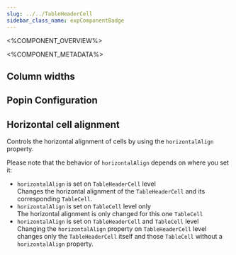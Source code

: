 ```yaml
---
slug: ../../TableHeaderCell
sidebar_class_name: expComponentBadge
---
```



<%COMPONENT_OVERVIEW%>

<%COMPONENT_METADATA%>

## Column widths

<ColumnWidths />

## Popin Configuration

<Popin />

## Horizontal cell alignment

Controls the horizontal alignment of cells by using the `horizontalAlign` property.

Please note that the behavior of `horizontalAlign` depends on where you set it:
- `horizontalAlign` is set on `TableHeaderCell` level<br />
Changes the horizontal alignment of the `TableHeaderCell` and its corresponding `TableCell`.
- `horizontalAlign` is set on `TableCell` level only<br />
The horizontal alignment is only changed for this one `TableCell`
- `horizontalAlign` is set on `TableHeaderCell` and `TableCell` level<br />
Changing the `horizontalAlign` property on `TableHeaderCell` level changes only the `TableHeaderCell` itself and those `TableCell` without a `horizontalAlign` property.

<HAlign />